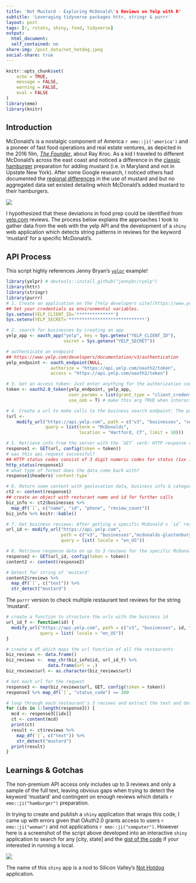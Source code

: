 ```yaml
---
title: 'Not Mustard - Exploring McDonald\'s Reviews on Yelp with R'
subtitle: 'Leveraging tidyverse packages httr, stringr & purrr'
layout: post
tags: [r, rstats, shiny, food, tidyverse]
output: 
  html_document: 
  self_contained: no
share-img: /post_data/not_hotdog.jpeg
social-share: true
---
```


```r
knitr::opts_chunk$set(
	echo = TRUE,
	message = FALSE,
	warning = FALSE, 
	eval = FALSE
)
library(emo)
library(knitr)
```

## Introduction

McDonald's is a nostalgic component of America `r emo::ji('america')` and a pioneer of fast food operations and real estate ventures, as depicted in the 2016 film, [_The Founder_](https://www.rottentomatoes.com/m/the_founder/), about Ray Kroc. As a kid I traveled to different McDonald's across the east coast and noticed a difference in the [classic hamburger](https://www.mcdonalds.com/us/en-us/full-menu/burgers.html) preparation for adding mustard (i.e. in Maryland and not in Upstate New York). After some Google research, I noticed others had documented the [regional differences](http://aht.seriouseats.com/2010/03/dear-aht-differences-in-regional-mustard-use-on-mcdonalds-hamburgers.html) in the use of mustard and but no aggregated data set existed detailing which McDonald's added mustard to their hamburgers.

![](https://media.giphy.com/media/37NQLccUA0lmo/giphy.gif)

I hypothesized that these deviations in food prep could be identified from [yelp.com](https://www.yelp.com/) reviews. The process below explains the approaches I took to gather data from the web with the yelp API and the development of a `shiny` web application which detects string patterns in reviews for the keyword 'mustard' for a specific McDonald's.


## API Process

This script highly references Jenny Bryan's [`yelpr`](https://github.com/jennybc/yelpr) example!

```r
library(yelpr) # devtools::install_github("jennybc/ryelp")
library(httr)
library(stringr)
library(purrr)
# 1. Create an application on the [Yelp developers site](https://www.yelp.com/developers/v3/manage_app) and agree to the Terms and aggreements
## Set your credentials as environmental variables. 
Sys.setenv(YELP_CLIENT_ID='**************')
Sys.setenv(YELP_SECRET='*****************************')

# 2. search for businesses by creating an app
yelp_app <- oauth_app("yelp", key = Sys.getenv("YELP_CLIENT_ID"),
                      secret = Sys.getenv("YELP_SECRET"))

# authenticate an endpoint
## https://www.yelp.com/developers/documentation/v3/authentication
yelp_endpoint <- oauth_endpoint(NULL,
                 authorize = "https://api.yelp.com/oauth2/token",
                 access = "https://api.yelp.com/oauth2/token")

# 3. Get an access token: Just enter anything for the authorization code when prompted in the Console of RStudio
token <- oauth2.0_token(yelp_endpoint, yelp_app,
                        user_params = list(grant_type = "client_credentials"),
                        use_oob = T) # make this arg TRUE when interactive

# 4. Create a url to make calls to the business search endpoint: The parts of the url include the endpoint and the query search parameters after the **?**
(url <-
    modify_url("https://api.yelp.com", path = c("v3", "businesses", "search"),
               query = list(term = "McDonalds",
                            location = "Hartford, CT", limit = 10)))

# 5. Retrieve info from the server with the `GET` verb: HTTP response verbs enable the client to send us back data on: status, headers, and body/content. Available verbs include **`GET`ting** data from the server, **`POST`ing** new data to the server, **`PUT`** new data to update a partial record and **`DELETE`ing** data.
response1 <- GET(url, config(token = token))
# was this api request successful?
## HTTP status codes consist of 3 digit numeric codes for status (1xx is information, 2xx is success, 3xx is redirection, 4xx is client error, 5xx server error).
http_status(response1)
# what type of format does the data come back with?
response1$headers$`content-type`

# 6. Return some content with geolocation data, business info & categories
ct2 <- content(response1)
## create an object with resturant name and id for further calls
biz_info <- ct2$businesses %>% 
  map_df(`[`, c("name", "id", "phone", "review_count")) 
biz_info %>% knitr::kable()

# 7. Get business reviews: After getting a specific McDonald's `id` restructure the url as an individual value and secondly creating a function to create a data.frame with urls for each business from the search endpoint.
url_id <- modify_url("https://api.yelp.com", 
                     path = c("v3", "businesses","mcdonalds-glastonbury", "reviews"),
                     query = list( locale = "en_US"))

# 8. Retrieve response data on up to 3 reviews for the specific McDonald's
response2 <- GET(url_id, config(token = token))
content2 <- content(response2)

# Detect for string of 'mustard'
content2$reviews %>% 
  map_df(`[`, c("text")) %>% 
  str_detect("mustard")
```

The `purrr` version to check multiple restaurant text reviews for the string 'mustard'.

```r
# create a function to structure the urls with the business id
url_id_f <- function(id) {
  modify_url("https://api.yelp.com", path = c("v3", "businesses", id, "reviews"),
             query = list( locale = "en_US"))
}

# create a df which maps the url function of all the restaurants
biz_reviews <- data.frame()
biz_reviews <-  map_chr(biz_info$id, url_id_f) %>% 
                data.frame(url = .)
biz_reviews$url <- as.character(biz_reviews$url)

# Get each url for the request
response3 <- map(biz_reviews$url, GET, config(token = token))
response3 %>% map_df(`[`, "status_code") == 200

# loop through each restaurant's 3 reviews and extract the text and detect the presence of the string 'mustard'
for (idx in 1:length(response3)) {
  mcd <- response3[[idx]]
  ct <- content(mcd)
  print(ct)
  result <- ct$reviews %>% 
    map_df(`[`, c("text")) %>% 
    str_detect("mustard")
  print(result)
}
```

## Learnings & Gotchas

The non-premium API access only includes up to 3 reviews and only a sample of the full text, leaving obvious gaps when trying to detect the keyword 'mustard' and contingent on enough reviews which details `r emo::ji("hamburger")` preparation.

In trying to create and publish a `shiny` application that wraps this code, I came up with errors given that OAuth2.0 grants access to users `r emo::ji("woman")` and not applications `r emo::ji("computer")`. However here is a screenshot of the script above developed into an interactive `shiny` application to search for any [city, state] and the [gist of the code](https://gist.github.com/jasdumas/2c756e781a101d727eb7c881d38e0ad8) if your interested in running a local.

![](/post_data/not_hotdog.jpeg) 

The name of this `shiny` app is a nod to Silicon Valley's [Not Hotdog](https://www.theverge.com/2017/6/26/15876006/hot-dog-app-android-silicon-valley) application.





